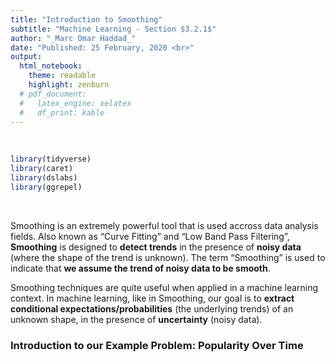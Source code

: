 ```yaml
---
title: "Introduction to Smoothing"
subtitle: "Machine Learning - Section $3.2.1$"
author: "_Marc Omar Haddad_"
date: "Published: 25 February, 2020 <br>"
output:
  html_notebook:
    theme: readable
    highlight: zenburn
  # pdf_document:
  #   latex_engine: xelatex
  #   df_print: kable
---
```

<!-- FOR UPDATES -->
  
  <!-- Uncomment if output = html_notebook: -->
    <!--  <center><strong>Updated: `r format(Sys.time(), '%d %B, %Y')`</strong></center> -->
  
  <!-- Uncomment if output = pdf_document: -->
    <!-- \begin{center}Updated: `r format(Sys.time(), '%d %B, %Y')`\end{center} -->

<!-- FOR UPDATES -->    

\
```r
library(tidyverse)
library(caret)
library(dslabs)
library(ggrepel)
```

\

Smoothing is an extremely powerful tool that is used accross data analysis fields. Also known as "Curve Fitting" and "Low Band Pass Filtering", **Smoothing** is designed to **detect trends** in the presence of **noisy data** (where the shape of the trend is unknown). The term "Smoothing" is used to indicate that **we assume the trend of noisy data to be smooth**. 

Smoothing techniques are quite useful when applied in a machine learning context. In machine learning, like in Smoothing, our goal is to **extract conditional expectations/probabilities** (the underlying trends) of an unknown shape, in the presence of **uncertainty** (noisy data).


### Introduction to our Example Problem: Popularity Over Time












